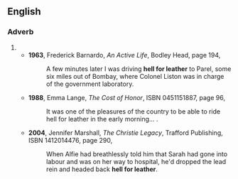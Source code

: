 ==English==
===Adverb===
{{en-adv|-|pos=[[hell]] [[for]] [[leather]]}}
#{{form of|Less common form|hell-for-leather}}
#*'''1963''', Frederick Barnardo, ''An Active Life'', Bodley Head, page 194,
#*:A few minutes later I was driving '''hell for leather''' to Parel, some six miles out of Bombay, where Colonel Liston was in charge of the government laboratory.
#*'''1988''', Emma Lange, ''The Cost of Honor'', ISBN 0451151887, page 96,
#*:It was one of the pleasures of the country to be able to ride hell for leather in the early morning...&nbsp;.
#*'''2004''', Jennifer Marshall, ''The Christie Legacy'', Trafford Publishing, ISBN 1412014476, page 290,
#*:When Alfie had breathlessly told him that Sarah had gone into labour and was on her way to hospital, he'd dropped the lead rein and headed back '''hell for leather'''.